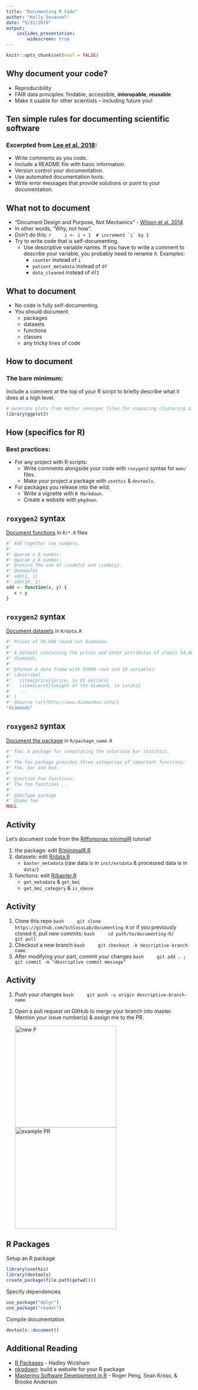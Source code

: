 ```yaml
---
title: "Documenting R Code"
author: "Kelly Sovacool"
date: "5/21/2019"
output: 
    ioslides_presentation:
        widescreen: true
---
```

```r
knitr::opts_chunk$set(eval = FALSE)
```

## Why document your code?

- Reproducibility
- FAIR data principles: findable, accessible, **interopable**, **reusable**
- Make it usable for other scientists -- including future you!

## Ten simple rules for documenting scientific software

### Excerpted from [Lee et al. 2018](https://doi.org/10.1371/journal.pcbi.1006561):

- Write comments as you code.
- Include a README file with basic information.
- Version control your documentation.
- Use automated documentation tools.
- Write error messages that provide solutions or point to your documentation.

## What not to document

- "Document Design and Purpose, Not Mechanics" - [Wilson et al. 2014](Wilson G, Aruliah DA, Brown CT, Chue Hong NP, Davis M, Guy RT, et al. (2014) Best Practices for Scientific Computing. PLoS Biol 12(1): e1001745. https://doi.org/10.1371/journal.pbio.1001745)
- In other words, "Why, not how".
- Don't do this:
    ```r
    i <- i + 1  # increment `i` by 1
    ```
- Try to write code that is self-documenting.
    - Use descriptive variable names. If you have to write a comment to describe your variable, you probably need to rename it. Examples:
        - `counter` instead of `i`
        - `patient_metadata` instead of `df`
        - `data_cleaned` instead of `df2`
    
## What to document

- No code is fully self-documenting. 
- You should document:
    - packages
    - datasets
    - functions
    - classes
    - any tricky lines of code

## How to document

### The bare minimum:

Include a comment at the top of your R script to briefly describe what it does at a high level. 

```r
# Generate plots from mothur sensspec files for comparing clustering algorithms.
library(ggplot2)
```

## How (specifics for R)

### Best practices:

- For any project with R scripts:
    - Write comments alongside your code with `roxygen2` syntax for `man/` files.
    - Make your project a package with `usethis` & `devtools`.
- For packages you release into the wild:
    - Write a vignette with `R Markdown`.
    - Create a website with `pkgdown`.

## `roxygen2` syntax

[Document functions](http://r-pkgs.had.co.nz/man.html) in `R/*.R` files
```r
#' Add together two numbers.
#' 
#' @param x A number.
#' @param y A number.
#' @return The sum of \code{x} and \code{y}.
#' @examples
#' add(1, 1)
#' add(10, 1)
add <- function(x, y) {
   x + y
}
```

## `roxygen2` syntax

[Document datasets](http://r-pkgs.had.co.nz/data.html) in `R/data.R`
```r
#' Prices of 50,000 round cut diamonds.
#'
#' A dataset containing the prices and other attributes of almost 54,000
#' diamonds.
#'
#' @format A data frame with 53940 rows and 10 variables:
#' \describe{
#'   \item{price}{price, in US dollars}
#'   \item{carat}{weight of the diamond, in carats}
#'   ...
#' }
#' @source \url{http://www.diamondse.info/}
"diamonds"
```

## `roxygen2` syntax

[Document the package](http://r-pkgs.had.co.nz/man.html) in `R/package_name.R`
```r
#' foo: A package for computating the notorious bar statistic.
#'
#' The foo package provides three categories of important functions:
#' foo, bar and baz.
#' 
#' @section Foo functions:
#' The foo functions ...
#'
#' @docType package
#' @name foo
NULL
```

## Activity

Let's document code from the [Riffomonas minimalR](http://www.riffomonas.org/minimalR/06_line_plots.html) tutorial!

1. the package: edit [R/minimalR.R](R/minimalR.R)
1. datasets: edit [R/data.R](R/data.R)
    - `baxter_metadata` 
    (raw data is in `inst/extdata` & processed data is in `data/`)
1. functions: edit [R/baxter.R](R/baxter.R)
    - `get_metadata` & `get_bmi`
    - `get_bmi_category` & `is_obese`

## Activity

1. Clone this repo
    ```bash
    git clone https://github.com/SchlossLab/documenting-R
    ```
    or if you previously cloned it, pull new commits:
    ```bash
    cd path/to/documenting-R/
    git pull
    ```
1. Checkout a new branch
    ```bash
    git checkout -b descriptive-branch-name
    ```
1. After modifying your part, commit your changes
    ```bash
    git add . ; git commit -m "descriptive commit message"
    ```

## Activity

1. Push your changes
    ```bash
    git push -u origin descriptive-branch-name
    ```
    
1. Open a pull request on GitHub to merge your branch into master. 
    Mention your issue number(s) & assign me to the PR.
    
    ![new P](figures/new_PR.png){height=275px} ![example PR](figures/example_PR.png){height=275px}

## R Packages 

Setup an R package
```r
library(usethis)
library(devtools)
create_package(file.path(getwd()))
```

Specify dependencies
```r
use_package("dplyr")
use_package("readxl")
```

Compile documentation
```r
devtools::document()
```

## Additional Reading

- [R Packages](http://r-pkgs.had.co.nz/man.html) - Hadley Wickham
- [pkgdown](https://pkgdown.r-lib.org/): build a website for your R package
- [Mastering Software Development in R](https://bookdown.org/rdpeng/RProgDA/documentation.html) - Roger Peng, Sean Kross, & Brooke Anderson

